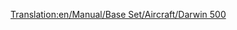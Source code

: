 [[Translation:en/Manual/Base Set/Aircraft/Darwin 500]]

{{es/Aeronaves|Nombre=Darwin 500
|Imagen=[[File:en/Boeing767.png|Darwin 500]]
|Precio=77.928 € (38.964 £)
|Velocidad=947 km/h (592 mph)
|Coste-anual=12.374 € (6,187 £)
|Diseño=1982
|Duración=25
|Capacidad=240 pasajeros y 25 sacos de correo
|
|Descripción=Avión estándar, usarlo en aeropuertos grandes.
|Vida-real=Boeing 767
}}